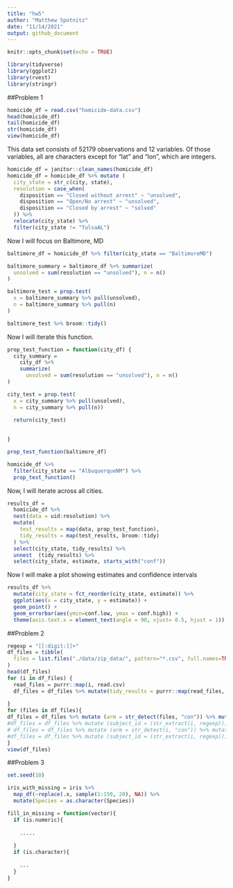 ```yaml
---
title: "hw5"
author: "Matthew Spotnitz"
date: "11/14/2021"
output: github_document
---
```


```r
knitr::opts_chunk$set(echo = TRUE)
```

```r
library(tidyverse)
library(ggplot2)
library(rvest)
library(stringr)
```
##Problem 1
```r
homicide_df = read.csv("homicide-data.csv")
head(homicide_df)
tail(homicide_df)
str(homicide_df)
view(homicide_df)
```
This data set consists of 52179 observations and 12 variables.  Of those variables, all are characters except for "lat" and "lon", which are integers.

```r
homicide_df = janitor::clean_names(homicide_df)
homicide_df = homicide_df %>% mutate (
  city_state = str_c(city, state),
  resolution = case_when(
    disposition == "Closed without arrest" ~ "unsolved",
    disposition == "Open/No arrest" ~ "unsolved",
    disposition == "Closed by arrest" ~ "solved" 
  )) %>% 
  relocate(city_state) %>% 
  filter(city_state != "TulsaAL")
```
Now I will focus on Baltimore, MD
```r
baltimore_df = homicide_df %>% filter(city_state == "BaltimoreMD")

baltimore_summary = baltimore_df %>% summarize(
  unsolved = sum(resolution == "unsolved"), n = n()
) 

baltimore_test = prop.test(
  x = baltimore_summary %>% pull(unsolved),
  n = baltimore_summary %>% pull(n)
)

baltimore_test %>% broom::tidy()

```
Now I will iterate this function.

```r
prop_test_function = function(city_df) {
  city_summary = 
    city_df %>% 
    summarize(
      unsolved = sum(resolution == "unsolved"), n = n()
) 

city_test = prop.test(
  x = city_summary %>% pull(unsolved),
  n = city_summary %>% pull(n))
  
  return(city_test)

 
}

prop_test_function(baltimore_df)

homicide_df %>%
  filter(city_state == "AlbuquerqueNM") %>% 
  prop_test_function()
```
Now, I will iterate across all cities.
```r
results_df =
  homicide_df %>% 
  nest(data = uid:resolution) %>% 
  mutate(
    test_results = map(data, prop_test_function),
    tidy_results = map(test_results, broom::tidy)
  ) %>% 
  select(city_state, tidy_results) %>% 
  unnest  (tidy_results) %>% 
  select(city_state, estimate, starts_with("conf"))
```
Now I will make a plot showing estimates and confidence intervals
```r
results_df %>% 
  mutate(city_state = fct_reorder(city_state, estimate)) %>% 
  ggplot(aes(x = city_state, y = estimate)) +
  geom_point() +
  geom_errorbar(aes(ymin=conf.low, ymax = conf.high)) +
  theme(axis.text.x = element_text(angle = 90, vjust= 0.5, hjust = 1))
```
##Problem 2
```r
regexp = "[[:digit:]]+"
df_files = tibble(
  files = list.files("./data/zip_data/", pattern="*.csv", full.names=TRUE),
)
head(df_files)
for (i in df_files) {
  read_files = purrr::map(i, read.csv)
  df_files = df_files %>% mutate(tidy_results = purrr::map(read_files, broom::tidy)) %>% unnest(tidy_results) #tidy results are stored
 
}
for (files in df_files){
df_files = df_files %>% mutate (arm = str_detect(files, "con")) %>% mutate (arm = factor(arm, labels = c('experimental', 'control') )) %>% mutate (subject_id = (str_extract(files, regexp))) #extracting control and experimental groups from the names
#df_files = df_files %>% mutate (subject_id = (str_extract(i, regexp)))
# df_files = df_files %>% mutate (arm = str_detect(i, "con")) %>% mutate(arm = as.integer(arm)) %>% mutate (arm = factor(arm, labels = c('experimental', 'control') )) #extracting control and experimental groups from the names
#df_files = df_files %>% mutate (subject_id = (str_extract(i, regexp))) # extracting subject ids
}
view(df_files)
```
##Problem 3
```r
set.seed(10)

iris_with_missing = iris %>% 
  map_df(~replace(.x, sample(1:150, 20), NA)) %>%
  mutate(Species = as.character(Species))

fill_in_missing = function(vector){
  if (is.numeric){
    
    .....
    
  }
  if (is.character){
    
    ...
  }
}
```